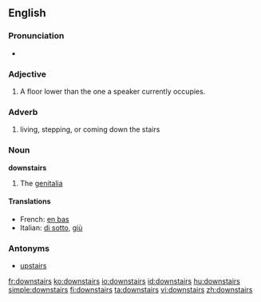 ==English==

===Pronunciation===
*{{audio|en-us-downstairs.ogg|Audio (US)}}

===Adjective===
{{en-adj|[[further]] [[downstairs]]|[[furthest]] [[downstairs]]}}

# A floor lower than the one a speaker currently occupies.

===Adverb===
{{en-adv}}

# living, stepping, or coming down the stairs

===Noun===
'''downstairs'''

# {{slang}} The [[genitalia]]

====Translations====
{{top}}
*French: [[en bas]]
*Italian: [[di sotto]], [[giù]]
{{mid}}
{{bottom}}

===Antonyms===
*[[upstairs]]

[[fr:downstairs]]
[[ko:downstairs]]
[[io:downstairs]]
[[id:downstairs]]
[[hu:downstairs]]
[[simple:downstairs]]
[[fi:downstairs]]
[[ta:downstairs]]
[[vi:downstairs]]
[[zh:downstairs]]